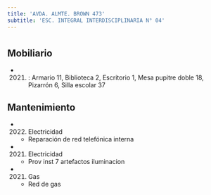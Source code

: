```yaml
---
title: 'AVDA. ALMTE. BROWN 473'
subtitle: 'ESC. INTEGRAL INTERDISCIPLINARIA N° 04'
---
```


#


## Mobiliario

*  (2021) : Armario 11, Biblioteca 2, Escritorio 1, Mesa pupitre doble 18, Pizarrón 6, Silla escolar 37 





## Mantenimiento

*  (2022) Electricidad 
    + Reparación de red telefónica interna

*  (2021) Electricidad 
    + Prov inst 7 artefactos iluminacion

*  (2021) Gas 
    + Red de gas



